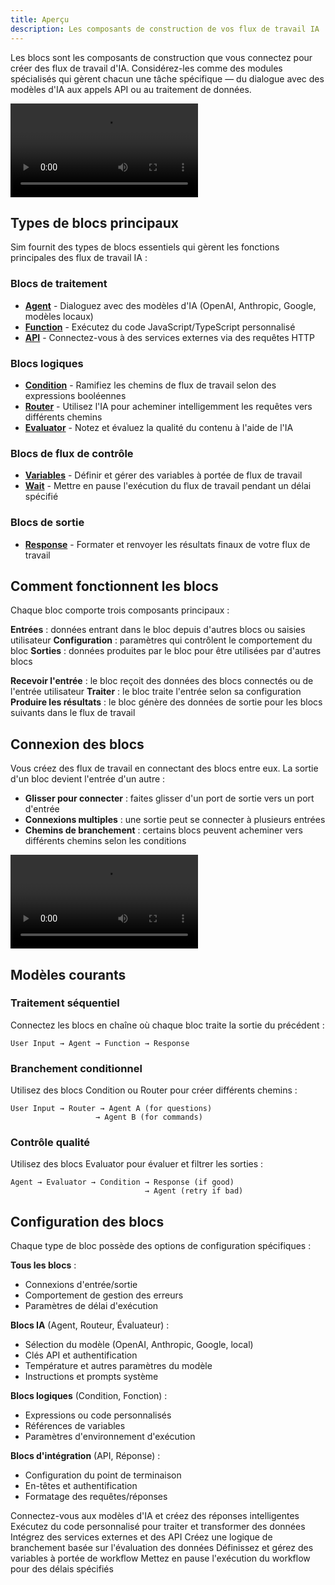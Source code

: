 ```yaml
---
title: Aperçu
description: Les composants de construction de vos flux de travail IA
---
```



Les blocs sont les composants de construction que vous connectez pour créer des flux de travail d'IA. Considérez-les comme des modules spécialisés qui gèrent chacun une tâche spécifique — du dialogue avec des modèles d'IA aux appels API ou au traitement de données.

<div className="w-full max-w-2xl mx-auto overflow-hidden rounded-lg">
  <Video src="connections.mp4" width={700} height={450} />
</div>

## Types de blocs principaux

Sim fournit des types de blocs essentiels qui gèrent les fonctions principales des flux de travail IA :

### Blocs de traitement
- **[Agent](/blocks/agent)** - Dialoguez avec des modèles d'IA (OpenAI, Anthropic, Google, modèles locaux)
- **[Function](/blocks/function)** - Exécutez du code JavaScript/TypeScript personnalisé
- **[API](/blocks/api)** - Connectez-vous à des services externes via des requêtes HTTP

### Blocs logiques
- **[Condition](/blocks/condition)** - Ramifiez les chemins de flux de travail selon des expressions booléennes
- **[Router](/blocks/router)** - Utilisez l'IA pour acheminer intelligemment les requêtes vers différents chemins
- **[Evaluator](/blocks/evaluator)** - Notez et évaluez la qualité du contenu à l'aide de l'IA

### Blocs de flux de contrôle
- **[Variables](/blocks/variables)** - Définir et gérer des variables à portée de flux de travail
- **[Wait](/blocks/wait)** - Mettre en pause l'exécution du flux de travail pendant un délai spécifié

### Blocs de sortie
- **[Response](/blocks/response)** - Formater et renvoyer les résultats finaux de votre flux de travail

## Comment fonctionnent les blocs

Chaque bloc comporte trois composants principaux :

**Entrées** : données entrant dans le bloc depuis d'autres blocs ou saisies utilisateur
**Configuration** : paramètres qui contrôlent le comportement du bloc
**Sorties** : données produites par le bloc pour être utilisées par d'autres blocs

<Steps>
  <Step>
    <strong>Recevoir l'entrée</strong> : le bloc reçoit des données des blocs connectés ou de l'entrée utilisateur
  </Step>
  <Step>
    <strong>Traiter</strong> : le bloc traite l'entrée selon sa configuration
  </Step>
  <Step>
    <strong>Produire les résultats</strong> : le bloc génère des données de sortie pour les blocs suivants dans le flux de travail
  </Step>
</Steps>

## Connexion des blocs

Vous créez des flux de travail en connectant des blocs entre eux. La sortie d'un bloc devient l'entrée d'un autre :

- **Glisser pour connecter** : faites glisser d'un port de sortie vers un port d'entrée
- **Connexions multiples** : une sortie peut se connecter à plusieurs entrées
- **Chemins de branchement** : certains blocs peuvent acheminer vers différents chemins selon les conditions

<div className="w-full max-w-2xl mx-auto overflow-hidden rounded-lg">
  <Video src="connections.mp4" width={700} height={450} />
</div>

## Modèles courants

### Traitement séquentiel
Connectez les blocs en chaîne où chaque bloc traite la sortie du précédent :

```
User Input → Agent → Function → Response
```

### Branchement conditionnel
Utilisez des blocs Condition ou Router pour créer différents chemins :

```
User Input → Router → Agent A (for questions)
                   → Agent B (for commands)
```

### Contrôle qualité
Utilisez des blocs Evaluator pour évaluer et filtrer les sorties :

```
Agent → Evaluator → Condition → Response (if good)
                              → Agent (retry if bad)
```

## Configuration des blocs

Chaque type de bloc possède des options de configuration spécifiques :

**Tous les blocs** :
- Connexions d'entrée/sortie
- Comportement de gestion des erreurs
- Paramètres de délai d'exécution

**Blocs IA** (Agent, Routeur, Évaluateur) :
- Sélection du modèle (OpenAI, Anthropic, Google, local)
- Clés API et authentification
- Température et autres paramètres du modèle
- Instructions et prompts système

**Blocs logiques** (Condition, Fonction) :
- Expressions ou code personnalisés
- Références de variables
- Paramètres d'environnement d'exécution

**Blocs d'intégration** (API, Réponse) :
- Configuration du point de terminaison
- En-têtes et authentification
- Formatage des requêtes/réponses

<Cards>
  <Card title="Bloc Agent" href="/blocks/agent">
    Connectez-vous aux modèles d'IA et créez des réponses intelligentes
  </Card>
  <Card title="Bloc Fonction" href="/blocks/function">
    Exécutez du code personnalisé pour traiter et transformer des données
  </Card>
  <Card title="Bloc API" href="/blocks/api">
    Intégrez des services externes et des API
  </Card>
  <Card title="Bloc Condition" href="/blocks/condition">
    Créez une logique de branchement basée sur l'évaluation des données
  </Card>
  <Card title="Bloc Variables" href="/blocks/variables">
    Définissez et gérez des variables à portée de workflow
  </Card>
  <Card title="Bloc Attente" href="/blocks/wait">
    Mettez en pause l'exécution du workflow pour des délais spécifiés
  </Card>
</Cards>
